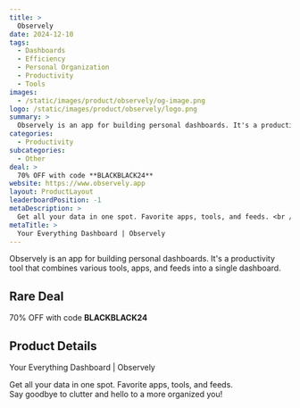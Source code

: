 ```yaml
---
title: >
  Observely
date: 2024-12-10
tags:
  - Dashboards
  - Efficiency
  - Personal Organization
  - Productivity
  - Tools
images:
  - /static/images/product/observely/og-image.png
logo: /static/images/product/observely/logo.png
summary: >
  Observely is an app for building personal dashboards. It's a productivity tool that combines various tools, apps, and feeds into a single dashboard.
categories:
  - Productivity
subcategories:
  - Other
deal: >
  70% OFF with code **BLACKBLACK24**
website: https://www.observely.app
layout: ProductLayout
leaderboardPosition: -1
metaDescription: >
  Get all your data in one spot. Favorite apps, tools, and feeds. <br /> Say goodbye to clutter and hello to a more organized you!
metaTitle: >
  Your Everything Dashboard | Observely
---
```

Observely is an app for building personal dashboards. It's a productivity tool that combines various tools, apps, and feeds into a single dashboard.

## Rare Deal

70% OFF with code **BLACKBLACK24**

## Product Details

Your Everything Dashboard | Observely

Get all your data in one spot. Favorite apps, tools, and feeds. <br /> Say goodbye to clutter and hello to a more organized you!
